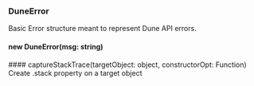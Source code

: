 ### DuneError 
Basic Error structure meant to represent Dune API errors.

#### new DuneError(msg: string)


<ParamField path="msg" type="string">

</ParamField>
#### captureStackTrace(targetObject: object, constructorOpt: Function)
Create .stack property on a target object

<ParamField path="targetObject" type="object">

</ParamField>
<ParamField path="constructorOpt" type="Function">

<Expandable title="properties">
<Function />
</Expandable>
</ParamField>
